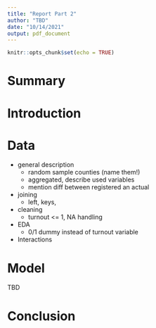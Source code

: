 ```yaml
---
title: "Report Part 2"
author: "TBD"
date: "10/14/2021"
output: pdf_document
---
```


```r
knitr::opts_chunk$set(echo = TRUE)
```

# Summary

# Introduction

# Data 
- general description
  - random sample counties (name them!)
  - aggregated, describe used variables
  - mention diff between registered an actual
- joining
  - left, keys, 
- cleaning
  - turnout <= 1, NA handling
- EDA
  - 0/1 dummy instead of turnout variable 
- Interactions

# Model
TBD

# Conclusion

